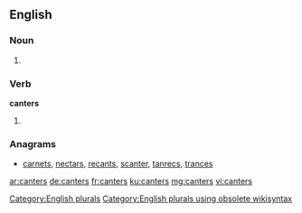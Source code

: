 ==English==

===Noun===
{{head|en}}

# {{plural of|canter}}

===Verb===
'''canters'''

# {{en-third-person singular of|canter}}

===Anagrams===
* [[carnets#English|carnets]], [[nectars#English|nectars]], [[recants#English|recants]], [[scanter#English|scanter]], [[tanrecs#English|tanrecs]], [[trances#English|trances]]

[[Category:English plurals]][[Category:English plurals using obsolete wikisyntax]]

[[ar:canters]]
[[de:canters]]
[[fr:canters]]
[[ku:canters]]
[[mg:canters]]
[[vi:canters]]